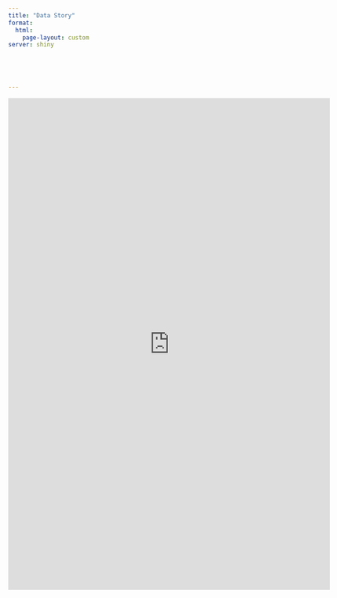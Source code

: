 ```yaml
---
title: "Data Story"
format: 
  html:
    page-layout: custom
server: shiny
    

    


---
```

<iframe height="1000" width="130%" frameborder="no" src="https://charlenentx.shinyapps.io/shiny/"> </iframe>
